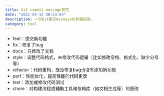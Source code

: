 ```yaml
---
title: Git commit message规范
date: "2021-03-13 20:53:00"
description: 一份Git提交message的标题规范。
category: tool
---
```


- feat：提交新功能
- fix：修复了bug
- docs：只修改了文档
- style：调整代码格式，未修改代码逻辑（比如修改空格、格式化、缺少分号等）
- refactor：代码重构，既没修复bug也没有添加新功能
- perf：性能优化，提高性能的代码更改
- test：添加或修改代码测试
- chore：对构建流程或辅助工具和依赖库（如文档生成等）的更改